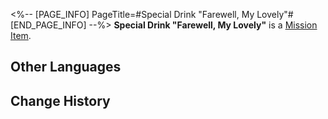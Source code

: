 <%-- [PAGE_INFO]
PageTitle=#Special Drink "Farewell, My Lovely"#
[END_PAGE_INFO] --%>
{{Item Infobox
|id          = 140456
|image       = Item Special Drink Farewell, My Lovely.png{{subst:void|<!--$UPLOAD:<<SpriteOutput/ItemFigures/140456.png>-<Item Special Drink Farewell, My Lovely.png>-<Item Icons>>-->}}
|type        = Mission Item
|invCategory = Missions
|rarity      = 3
|effect      = 
|description = A special concoction tailored exclusively for you by the drinksmith Gallagher.
}}
{{Description|''"Raise this glass of 'Farewell, My Lovely' in your honor, seeker of truth &mdash;"<br />"To unfinished business."''}}
'''Special Drink "Farewell, My Lovely"''' is a [[Mission Item]].

==Other Languages==
{{Other Languages
|en   = Special Drink "Farewell, My Lovely"
|zhs  = 特调「再见，吾爱」
|zht  = 特調「再見，吾愛」
|ja   = 特製モクテル「さらば愛しき人よ」
|ko   = 스페셜 블렌드 「잘 가요 내 사랑」
|es   = Bebida especial "Adiós, amor mío"
|fr   = Boisson spéciale «&nbsp;Adieu, mon amour&nbsp;»
|ru   = Особый напиток «Прощай, любовь моя»
|th   = เครื่องดื่มสูตรพิเศษ "ลาก่อนผู้เป็นที่รัก"
|vi   = Thức Uống Đặc Sắc "Tạm Biệt, Tình Yêu Của Tôi"
|de   = Spezialgetränk „Leb wohl, mein Liebling“
|id   = Racikan Khusus "Sampai Jumpa, Cintaku"
|pt   = Drinque Especial "Até Mais, Meu Bem"
}}

==Change History==
{{Change History|2.1}}